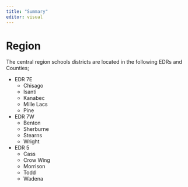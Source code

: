 ```yaml
---
title: "Summary"
editor: visual
---
```


# Region

The central region schools districts are located in the following EDRs and Counties;

-   EDR 7E
    -   Chisago
    -   Isanti
    -   Kanabec
    -   Mille Lacs
    -   Pine
-   EDR 7W
    -   Benton
    -   Sherburne
    -   Stearns
    -   Wright
-   EDR 5
    -   Cass
    -   Crow Wing
    -   Morrison
    -   Todd
    -   Wadena

